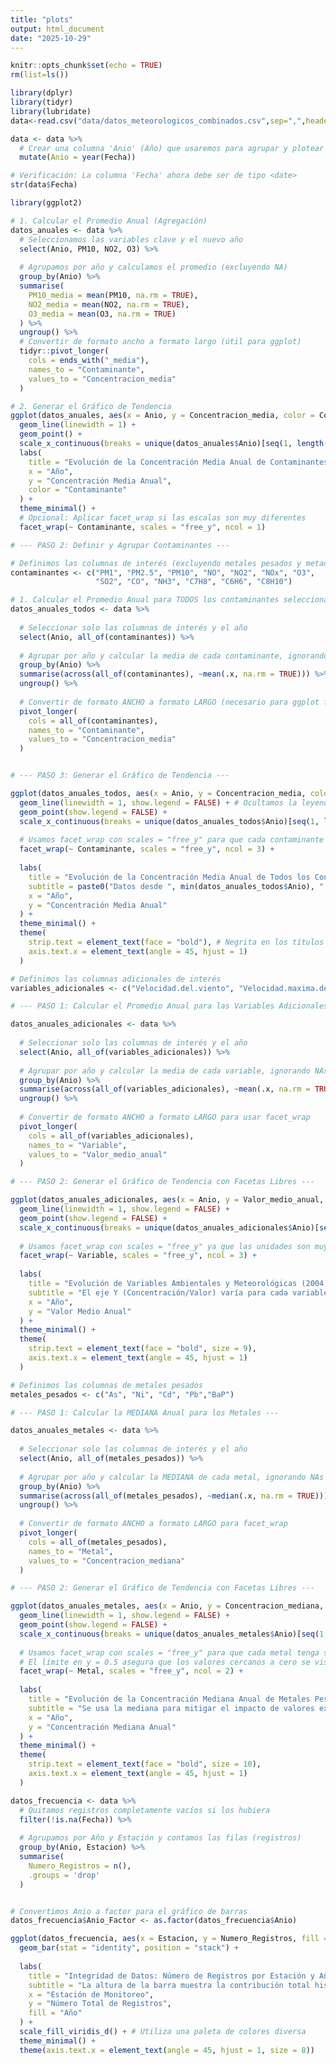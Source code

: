 ```yaml
---
title: "plots"
output: html_document
date: "2025-10-29"
---
```


```r
knitr::opts_chunk$set(echo = TRUE)
rm(list=ls())
```


```r
library(dplyr)
library(tidyr)
library(lubridate)
data<-read.csv("data/datos_meteorologicos_combinados.csv",sep=",",header=TRUE)
```

```r
data <- data %>%
  # Crear una columna 'Anio' (Año) que usaremos para agrupar y plotear
  mutate(Anio = year(Fecha))

# Verificación: La columna 'Fecha' ahora debe ser de tipo <date>
str(data$Fecha)
```




```r
library(ggplot2)

# 1. Calcular el Promedio Anual (Agregación)
datos_anuales <- data %>%
  # Seleccionamos las variables clave y el nuevo año
  select(Anio, PM10, NO2, O3) %>%
  
  # Agrupamos por año y calculamos el promedio (excluyendo NA)
  group_by(Anio) %>%
  summarise(
    PM10_media = mean(PM10, na.rm = TRUE),
    NO2_media = mean(NO2, na.rm = TRUE),
    O3_media = mean(O3, na.rm = TRUE)
  ) %>%
  ungroup() %>%
  # Convertir de formato ancho a formato largo (útil para ggplot)
  tidyr::pivot_longer(
    cols = ends_with("_media"), 
    names_to = "Contaminante", 
    values_to = "Concentracion_media"
  )

# 2. Generar el Gráfico de Tendencia
ggplot(datos_anuales, aes(x = Anio, y = Concentracion_media, color = Contaminante)) +
  geom_line(linewidth = 1) +
  geom_point() +
  scale_x_continuous(breaks = unique(datos_anuales$Anio)[seq(1, length(unique(datos_anuales$Anio)), 2)]) + # Muestra años alternos
  labs(
    title = "Evolución de la Concentración Media Anual de Contaminantes (2004 - 2025)",
    x = "Año",
    y = "Concentración Media Anual",
    color = "Contaminante"
  ) +
  theme_minimal() +
  # Opcional: Aplicar facet_wrap si las escalas son muy diferentes
  facet_wrap(~ Contaminante, scales = "free_y", ncol = 1)
```

```r
# --- PASO 2: Definir y Agrupar Contaminantes ---

# Definimos las columnas de interés (excluyendo metales pesados y metadatos con muchos NA)
contaminantes <- c("PM1", "PM2.5", "PM10", "NO", "NO2", "NOx", "O3", 
                   "SO2", "CO", "NH3", "C7H8", "C6H6", "C8H10")

# 1. Calcular el Promedio Anual para TODOS los contaminantes seleccionados
datos_anuales_todos <- data %>%
  
  # Seleccionar solo las columnas de interés y el año
  select(Anio, all_of(contaminantes)) %>% 
  
  # Agrupar por año y calcular la media de cada contaminante, ignorando NAs
  group_by(Anio) %>%
  summarise(across(all_of(contaminantes), ~mean(.x, na.rm = TRUE))) %>%
  ungroup() %>%
  
  # Convertir de formato ANCHO a formato LARGO (necesario para ggplot facet_wrap)
  pivot_longer(
    cols = all_of(contaminantes), 
    names_to = "Contaminante", 
    values_to = "Concentracion_media"
  )


# --- PASO 3: Generar el Gráfico de Tendencia ---

ggplot(datos_anuales_todos, aes(x = Anio, y = Concentracion_media, color = Contaminante)) +
  geom_line(linewidth = 1, show.legend = FALSE) + # Ocultamos la leyenda ya que usamos facet_wrap
  geom_point(show.legend = FALSE) +
  scale_x_continuous(breaks = unique(datos_anuales_todos$Anio)[seq(1, length(unique(datos_anuales_todos$Anio)), 3)]) + # Muestra años alternos
  
  # Usamos facet_wrap con scales = "free_y" para que cada contaminante tenga su propia escala de Y.
  facet_wrap(~ Contaminante, scales = "free_y", ncol = 3) + 
  
  labs(
    title = "Evolución de la Concentración Media Anual de Todos los Contaminantes",
    subtitle = paste0("Datos desde ", min(datos_anuales_todos$Anio), " hasta ", max(datos_anuales_todos$Anio)),
    x = "Año",
    y = "Concentración Media Anual"
  ) +
  theme_minimal() +
  theme(
    strip.text = element_text(face = "bold"), # Negrita en los títulos de las facetas
    axis.text.x = element_text(angle = 45, hjust = 1)
  )
```
```r


# Definimos las columnas adicionales de interés
variables_adicionales <- c("Velocidad.del.viento", "Velocidad.maxima.del.viento","Temperatura", "Humidad.relativa", "Presion", "Radiacion.solar", "Precipitacion", "Ruido")

# --- PASO 1: Calcular el Promedio Anual para las Variables Adicionales ---

datos_anuales_adicionales <- data %>%
  
  # Seleccionar solo las columnas de interés y el año
  select(Anio, all_of(variables_adicionales)) %>% 
  
  # Agrupar por año y calcular la media de cada variable, ignorando NAs
  group_by(Anio) %>%
  summarise(across(all_of(variables_adicionales), ~mean(.x, na.rm = TRUE))) %>%
  ungroup() %>%
  
  # Convertir de formato ANCHO a formato LARGO para usar facet_wrap
  pivot_longer(
    cols = all_of(variables_adicionales), 
    names_to = "Variable", 
    values_to = "Valor_medio_anual"
  )

# --- PASO 2: Generar el Gráfico de Tendencia con Facetas Libres ---

ggplot(datos_anuales_adicionales, aes(x = Anio, y = Valor_medio_anual, color = Variable)) +
  geom_line(linewidth = 1, show.legend = FALSE) + 
  geom_point(show.legend = FALSE) +
  scale_x_continuous(breaks = unique(datos_anuales_adicionales$Anio)[seq(1, length(unique(datos_anuales_adicionales$Anio)), 3)]) +
  
  # Usamos facet_wrap con scales = "free_y" ya que las unidades son muy diferentes
  facet_wrap(~ Variable, scales = "free_y", ncol = 3) + 
  
  labs(
    title = "Evolución de Variables Ambientales y Meteorológicas (2004 - 2025)",
    subtitle = "El eje Y (Concentración/Valor) varía para cada variable",
    x = "Año",
    y = "Valor Medio Anual"
  ) +
  theme_minimal() +
  theme(
    strip.text = element_text(face = "bold", size = 9),
    axis.text.x = element_text(angle = 45, hjust = 1)
  )
```
```r

# Definimos las columnas de metales pesados
metales_pesados <- c("As", "Ni", "Cd", "Pb","BaP")

# --- PASO 1: Calcular la MEDIANA Anual para los Metales ---

datos_anuales_metales <- data %>%
  
  # Seleccionar solo las columnas de interés y el año
  select(Anio, all_of(metales_pesados)) %>% 
  
  # Agrupar por año y calcular la MEDIANA de cada metal, ignorando NAs
  group_by(Anio) %>%
  summarise(across(all_of(metales_pesados), ~median(.x, na.rm = TRUE))) %>%
  ungroup() %>%
  
  # Convertir de formato ANCHO a formato LARGO para facet_wrap
  pivot_longer(
    cols = all_of(metales_pesados), 
    names_to = "Metal", 
    values_to = "Concentracion_mediana"
  )

# --- PASO 2: Generar el Gráfico de Tendencia con Facetas Libres ---

ggplot(datos_anuales_metales, aes(x = Anio, y = Concentracion_mediana, color = Metal)) +
  geom_line(linewidth = 1, show.legend = FALSE) + 
  geom_point(show.legend = FALSE) +
  scale_x_continuous(breaks = unique(datos_anuales_metales$Anio)[seq(1, length(unique(datos_anuales_metales$Anio)), 3)]) +
  
  # Usamos facet_wrap con scales = "free_y" para que cada metal tenga su propia escala.
  # El límite en y = 0.5 asegura que los valores cercanos a cero se visualicen.
  facet_wrap(~ Metal, scales = "free_y", ncol = 2) + 
  
  labs(
    title = "Evolución de la Concentración Mediana Anual de Metales Pesados",
    subtitle = "Se usa la mediana para mitigar el impacto de valores extremos y muchos NAs.",
    x = "Año",
    y = "Concentración Mediana Anual"
  ) +
  theme_minimal() +
  theme(
    strip.text = element_text(face = "bold", size = 10),
    axis.text.x = element_text(angle = 45, hjust = 1)
  )
```
```r
datos_frecuencia <- data %>%
  # Quitamos registros completamente vacíos si los hubiera
  filter(!is.na(Fecha)) %>% 
  
  # Agrupamos por Año y Estación y contamos las filas (registros)
  group_by(Anio, Estacion) %>%
  summarise(
    Numero_Registros = n(),
    .groups = 'drop'
  ) 


# Convertimos Anio a factor para el gráfico de barras
datos_frecuencia$Anio_Factor <- as.factor(datos_frecuencia$Anio)

ggplot(datos_frecuencia, aes(x = Estacion, y = Numero_Registros, fill = Anio_Factor)) +
  geom_bar(stat = "identity", position = "stack") +
  
  labs(
    title = "Integridad de Datos: Número de Registros por Estación y Año",
    subtitle = "La altura de la barra muestra la contribución total histórica de la estación.",
    x = "Estación de Monitoreo",
    y = "Número Total de Registros",
    fill = "Año"
  ) +
  scale_fill_viridis_d() + # Utiliza una paleta de colores diversa
  theme_minimal() +
  theme(axis.text.x = element_text(angle = 45, hjust = 1, size = 8))

```

